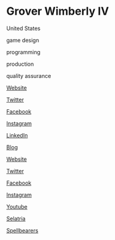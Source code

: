 # Grover Wimberly IV

<Location>

United States

</Location>



<Skills>

game design

programming

production

quality assurance

</Skills>

<Personal>

[Website](https://www.whimindie.com)

[Twitter](https://twitter.com/groverwhim)

[Facebook](https://facebook.com/groverwhim)

[Instagram](https://instagram.com/groverwhim)

[LinkedIn](https://www.linkedin.com/in/groverwimberlyiv/)

[Blog](https://groverwhim.blogspot.com/search/label/Game%20Design%20Philosophy)

</Personal>

<Business>

[Website](https://www.whimindie.com)

[Twitter](https://twitter.com/whimindie)

[Facebook](https://facebook.com/whimindie)

[Instagram](https://instagram.com/whimindie)

[Youtube](https://www.youtube.com/channel/UCsCbwo_xHNDcGKsYftyCu5A/)

</Business>



<Games>

[Selatria](https://www.selatria.com)

[Spellbearers](https://www.spellbearers.com)

</Games>

